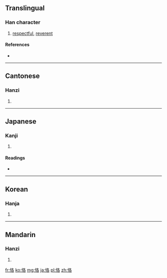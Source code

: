 ==Translingual==

===Han character===
{{Han char|rn=61|rad=心|as=06|sn=9|four=9706<sub>4</sub>|canj=心竹水口 (PHER)}}

# [[respectful]], [[reverent]]

====References====
* {{Han ref|kx=0385.120|dkj=10592|dj=0717.010|hdz=42298.030|uh=606A|ud=24682|bh=ABF1|bd=44017}}

----

==Cantonese==

===Hanzi===
{{yue-hanzi|jyut=|y=kok3}}

# {{defn|Cantonese|sort=心06}}

----

==Japanese==

===Kanji===
{{ja-kanji|grade=|rs=心06}}

# {{defn|Japanese|sort=心06}}

====Readings====
* {{ja-readings|on=[[かく]] (kaku)|kun=[[つつしむ]] (tsutsushimu)}}

----

==Korean==

===Hanja===
{{ko-hanja|hangeul=각|eumhun=|rv=gak|mr=kak|y=kak}}

# {{defn|Korean|sort=心06}}

----

==Mandarin==

===Hanzi===
{{cmn-hanzi|pin=[[kè]] ([[ke4]])|wg=k'o<sup>4</sup>}}

# {{defn|Mandarin|sort=心06}}

[[fr:恪]]
[[ko:恪]]
[[mg:恪]]
[[ja:恪]]
[[pl:恪]]
[[zh:恪]]